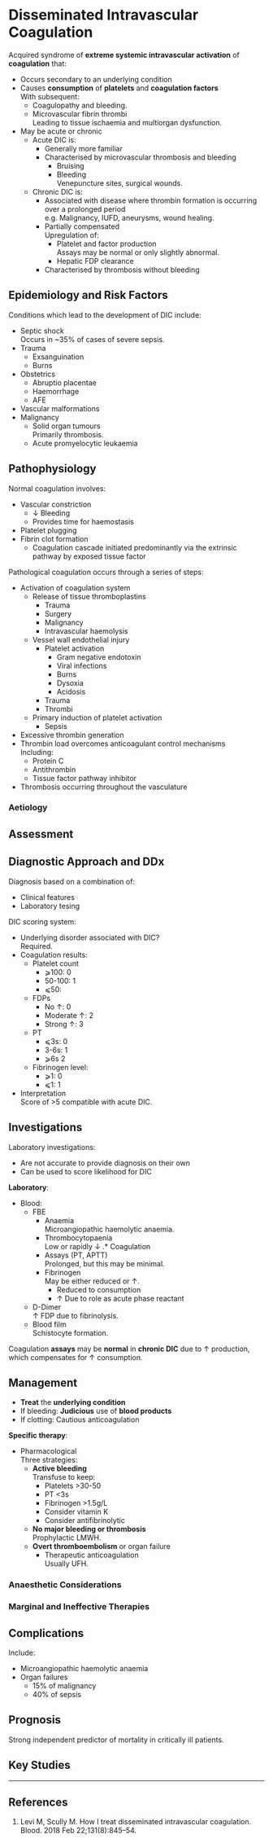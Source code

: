 # Disseminated Intravascular Coagulation

Acquired syndrome of **extreme systemic intravascular activation** of **coagulation** that:

* Occurs secondary to an underlying condition
* Causes **consumption** of **platelets** and **coagulation factors**\
With subsequent:
	* Coagulopathy and bleeding.
	* Microvascular fibrin thrombi\
	Leading to tissue ischaemia and multiorgan dysfunction.
* May be acute or chronic
	* Acute DIC is:
		* Generally more familiar
		* Characterised by microvascular thrombosis and bleeding
			* Bruising
			* Bleeding\
			Venepuncture sites, surgical wounds.
	* Chronic DIC is:
		* Associated with disease where thrombin formation is occurring over a prolonged period\
		e.g. Malignancy, IUFD, aneurysms, wound healing.
		* Partially compensated\
		Upregulation of:
			* Platelet and factor production\
			Assays may be normal or only slightly abnormal.
			* Hepatic FDP clearance
		* Characterised by thrombosis without bleeding


## Epidemiology and Risk Factors

Conditions which lead to the development of DIC include:

* Septic shock\
Occurs in ~35% of cases of severe sepsis.
* Trauma
	* Exsanguination
	* Burns
* Obstetrics
	* Abruptio placentae
	* Haemorrhage
	* AFE
* Vascular malformations
* Malignancy
	* Solid organ tumours\
	Primarily thrombosis.
	* Acute promyelocytic leukaemia


## Pathophysiology

Normal coagulation involves:

* Vascular constriction
	* ↓ Bleeding
	* Provides time for haemostasis
* Platelet plugging
* Fibrin clot formation
	* Coagulation cascade initiated predominantly via the extrinsic pathway by exposed tissue factor


Pathological coagulation occurs through a series of steps:

* Activation of coagulation system
	* Release of tissue thromboplastins
		* Trauma
		* Surgery
		* Malignancy
		* Intravascular haemolysis
	* Vessel wall endothelial injury
		* Platelet activation
			* Gram negative endotoxin
			* Viral infections
			* Burns
			* Dysoxia
			* Acidosis
		* Trauma
		* Thrombi
	* Primary induction of platelet activation
		* Sepsis
* Excessive thrombin generation
* Thrombin load overcomes anticoagulant control mechanisms\
Including:
	* Protein C
	* Antithrombin
	* Tissue factor pathway inhibitor
* Thrombosis occurring throughout the vasculature

### Aetiology

## Assessment

## Diagnostic Approach and DDx

:::info
Diagnosis based on a combination of:

* Clinical features
* Laboratory tesing
:::

DIC scoring system:

* Underlying disorder associated with DIC?\
Required.
* Coagulation results:
	* Platelet count
		* ⩾100: 0
		* 50-100: 1
		* ⩽50: 
	* FDPs
		* No ↑: 0
		* Moderate ↑: 2
		* Strong ↑: 3
	* PT
		* ⩽3s: 0
		* 3-6s: 1
		* ⩾6s 2
	* Fibrinogen level:
		* ⩾1: 0
		* ⩽1: 1
* Interpretation\
Score of >5 compatible with acute DIC.


## Investigations

:::info
Laboratory investigations:

* Are not accurate to provide diagnosis on their own
* Can be used to score likelihood for DIC
:::

**Laboratory**:

* Blood:
	* FBE
		* Anaemia\
		Microangiopathic haemolytic anaemia.
		* Thrombocytopaenia\
		Low or rapidly ↓
	.* Coagulation
		* Assays (PT, APTT)\
		Prolonged, but this may be minimal.
		* Fibrinogen\
		May be either reduced or ↑.
			* Reduced to consumption
			* ↑ Due to role as acute phase reactant
	* D-Dimer\
	↑ FDP due to fibrinolysis.
	* Blood film\
	Schistocyte formation.

:::column-margin
Coagulation **assays** may be **normal** in **chronic DIC** due to ↑ production, which compensates for ↑ consumption.
:::

## Management

:::priority
* **Treat** the **underlying condition**
* If bleeding: **Judicious** use of **blood products**
* If clotting: Cautious anticoagulation
:::

**Specific therapy**:

* Pharmacological\
Three strategies:
	* **Active bleeding**\
	Transfuse to keep:
		* Platelets >30-50
		* PT <3s
		* Fibrinogen >1.5g/L
		* Consider vitamin K
		* Consider antifibrinolytic
	* **No major bleeding or thrombosis**\
	Prophylactic LMWH.
	* **Overt thromboembolism** or organ failure\
		* Therapeutic anticoagulation\
		Usually UFH.


### Anaesthetic Considerations

### Marginal and Ineffective Therapies

## Complications

Include:

* Microangiopathic haemolytic anaemia
* Organ failures
	* 15% of malignancy
	* 40% of sepsis

## Prognosis

Strong independent predictor of mortality in critically ill patients.

## Key Studies


---

## References


1. Levi M, Scully M. How I treat disseminated intravascular coagulation. Blood. 2018 Feb 22;131(8):845–54. 

